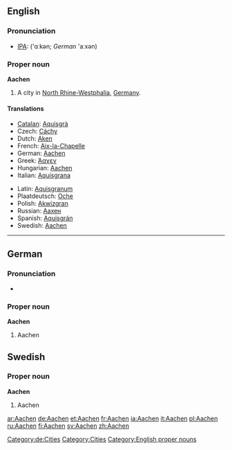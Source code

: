 {{wikipedia}}
==English==
===Pronunciation===
*[[IPA]]: ('ɑːkən; ''German'' 'aːxən)
===Proper noun===
'''Aachen'''

#A city in [[North Rhine-Westphalia]], [[Germany]].

====Translations====
{{top}}
*[[Catalan]]: [[Aquisgrà]]
*Czech: [[Cáchy]]
*Dutch: [[Aken]]
*French: [[Aix-la-Chapelle]]
*German: [[#German|Aachen]]
*Greek: [[Άαχεν]]
*Hungarian: [[#Hungarian|Aachen]]
*Italian: [[Aquisgrana]]
{{mid}}
*Latin: [[Aquisgranum]] {{n}}
*Plaatdeutsch: [[Oche]]
*Polish: [[Akwizgran]]
*Russian: [[Aaxeн]] {{m}}
*Spanish: [[Aquisgrán]]
*Swedish: [[#Swedish|Aachen]]
{{bottom}}

----

==German==
===Pronunciation===
*{{audio|De-Aachen.ogg|audio}}

===Proper noun===
'''Aachen'''

#Aachen

[[Category:de:Cities]]

==Swedish==
===Proper noun===
'''Aachen'''

#Aachen

[[Category:Cities]]
[[Category:English proper nouns]]

[[ar:Aachen]]
[[de:Aachen]]
[[et:Aachen]]
[[fr:Aachen]]
[[ia:Aachen]]
[[it:Aachen]]
[[pl:Aachen]]
[[ru:Aachen]]
[[fi:Aachen]]
[[sv:Aachen]]
[[zh:Aachen]]